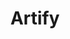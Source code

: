---
title: Artify 
slug: artify
show: ./images/show.png
siteUrl: https://www.artify.co/
description: A super intuitive web design editor packed with a huge library of design assets you'll love.
tags: [free,paid]
rating: 5
---